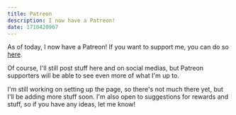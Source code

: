 ```yaml
---
title: Patreon
description: I now have a Patreon!
date: 1710420967
---
```


As of today, I now have a Patreon! If you want to support me, you can do so [here](https://www.patreon.com/NyakoFox).

Of course, I'll still post stuff here and on social medias, but Patreon supporters will be able to see even more of what I'm up to.

I'm still working on setting up the page, so there's not much there yet, but I'll be adding more stuff soon. I'm also open to suggestions for rewards and stuff, so if you have any ideas, let me know!
